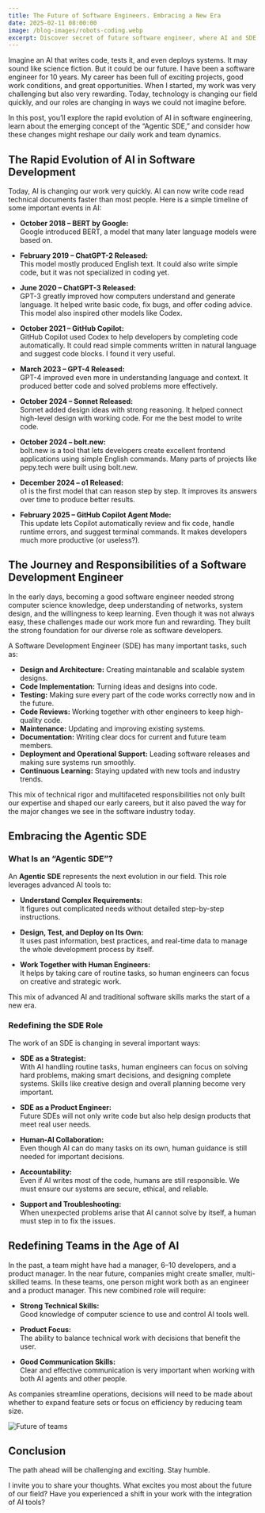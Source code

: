 ```yaml
---
title: The Future of Software Engineers. Embracing a New Era
date: 2025-02-11 08:00:00
image: /blog-images/robots-coding.webp
excerpt: Discover secret of future software engineer, where AI and SDE work together our jobs.
---
```




Imagine an AI that writes code, tests it, and even deploys systems. It may sound like science fiction. But it could be our future. 
I have been a software engineer for 10 years. My career has been full of exciting projects, good work conditions, and great opportunities. 
When I started, my work was very challenging but also very rewarding. 
Today, technology is changing our field quickly, and our roles are changing in ways we could not imagine before.

In this post, you’ll explore the rapid evolution of AI in software engineering, learn about the emerging concept of the “Agentic SDE,” and consider how these changes might reshape our daily work and team dynamics.

## The Rapid Evolution of AI in Software Development

Today, AI is changing our work very quickly. AI can now write code read technical documents faster than most people. Here is a simple timeline of some important events in AI:

- **October 2018 – BERT by Google:**  
  Google introduced BERT, a model that many later language models were based on.

- **February 2019 – ChatGPT-2 Released:**  
  This model mostly produced English text. It could also write simple code, but it was not specialized in coding yet.

- **June 2020 – ChatGPT-3 Released:**  
  GPT-3 greatly improved how computers understand and generate language. It helped write basic code, fix bugs, and offer coding advice. This model also inspired other models like Codex.

- **October 2021 – GitHub Copilot:**  
  GitHub Copilot used Codex to help developers by completing code automatically. It could read simple comments written in natural language and suggest code blocks. I found it very useful.

- **March 2023 – GPT-4 Released:**  
  GPT-4 improved even more in understanding language and context. It produced better code and solved problems more effectively.

- **October 2024 – Sonnet Released:**  
  Sonnet added design ideas with strong reasoning. It helped connect high-level design with working code. For me the best model to write code.

- **October 2024 – bolt.new:**  
  bolt.new is a tool that lets developers create excellent frontend applications using simple English commands. Many parts of projects like pepy.tech were built using bolt.new.

- **December 2024 – o1 Released:**  
  o1 is the first model that can reason step by step. It improves its answers over time to produce better results.

- **February 2025 – GitHub Copilot Agent Mode:**  
  This update lets Copilot automatically review and fix code, handle runtime errors, and suggest terminal commands. It makes developers much more productive (or useless?).

## The Journey and Responsibilities of a Software Development Engineer

In the early days, becoming a good software engineer needed strong computer science knowledge, deep understanding of networks, system design, and the willingness to keep learning. Even though it was not always easy, these challenges made our work more fun and rewarding. They built the strong foundation for our diverse role as software developers.

A Software Development Engineer (SDE) has many important tasks, such as:

- **Design and Architecture:** Creating maintanable and scalable system designs.
- **Code Implementation:** Turning ideas and designs into code.
- **Testing:** Making sure every part of the code works correctly now and in the future.
- **Code Reviews:** Working together with other engineers to keep high-quality code.
- **Maintenance:** Updating and improving existing systems.
- **Documentation:** Writing clear docs for current and future team members.
- **Deployment and Operational Support:** Leading software releases and making sure systems run smoothly.
- **Continuous Learning:** Staying updated with new tools and industry trends.

This mix of technical rigor and multifaceted responsibilities not only built our expertise and shaped our early careers, but it also paved the way for the major changes we see in the software industry today.

## Embracing the Agentic SDE

### What Is an “Agentic SDE”?

An **Agentic SDE** represents the next evolution in our field. This role leverages advanced AI tools to:


- **Understand Complex Requirements:**  
  It figures out complicated needs without detailed step-by-step instructions.

- **Design, Test, and Deploy on Its Own:**  
  It uses past information, best practices, and real-time data to manage the whole development process by itself.

- **Work Together with Human Engineers:**  
  It helps by taking care of routine tasks, so human engineers can focus on creative and strategic work.

This mix of advanced AI and traditional software skills marks the start of a new era.

### Redefining the SDE Role

The work of an SDE is changing in several important ways:

- **SDE as a Strategist:**  
  With AI handling routine tasks, human engineers can focus on solving hard problems, making smart decisions, and designing complete systems. Skills like creative design and overall planning become very important.

- **SDE as a Product Engineer:**  
  Future SDEs will not only write code but also help design products that meet real user needs.

- **Human-AI Collaboration:**  
  Even though AI can do many tasks on its own, human guidance is still needed for important decisions.

- **Accountability:**  
  Even if AI writes most of the code, humans are still responsible. We must ensure our systems are secure, ethical, and reliable.

- **Support and Troubleshooting:**  
  When unexpected problems arise that AI cannot solve by itself, a human must step in to fix the issues.

## Redefining Teams in the Age of AI

In the past, a team might have had a manager, 6–10 developers, and a product manager. In the near future, companies might create smaller, multi-skilled teams. In these teams, one person might work both as an engineer and a product manager. This new combined role will require:

- **Strong Technical Skills:**  
  Good knowledge of computer science to use and control AI tools well.

- **Product Focus:**  
  The ability to balance technical work with decisions that benefit the user.

- **Good Communication Skills:**  
  Clear and effective communication is very important when working with both AI agents and other people.

As companies streamline operations, decisions will need to be made about whether to expand feature sets or focus on efficiency by reducing team size.

<Image
    src="/blog-images/future-of-teams.png"
    alt="Future of teams"
    width={800}
    height={400}
    className="my-4 mx-auto"
/>

## Conclusion

The path ahead will be challenging and exciting. Stay humble.

I invite you to share your thoughts. What excites you most about the future of our field? Have you experienced a shift in your work with the integration of AI tools?